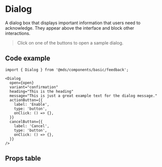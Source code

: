 
<Meta title="Components/basic/feedback/Dialog" component={Dialog} />

# Dialog

A dialog box that displays important information that users need to acknowledge. They appear above the interface and block other interactions.

> Click on one of the buttons to open a sample dialog.

<Preview>
  <Story name="Confirmation">
    <DialogPreview storyId="confirmation" />
  </Story>
  <Story name="Information">
    <DialogPreview storyId="information" />
  </Story>
  <Story name="Destructive">
    <DialogPreview storyId="destructive" />
  </Story>
  <Story name="Error">
    <DialogPreview storyId="error" />
  </Story>
</Preview>

## Code example

```tsx
import { Dialog } from '@mds/components/basic/feedback';
```

```tsx
<Dialog
  open={open}
  variant="confirmation"
  heading="This is the heading"
  message="This is just a great example text for the dialog message."
  actionButton={{
    label: 'Enable',
    type: 'button',
    onClick: () => {},
  }}
  cancelButton={{
    label: 'Cancel',
    type: 'button',
    onClick: () => {},
  }}
/>
```

## Props table

<Props of={Dialog} />
